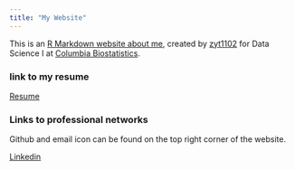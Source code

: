 ```yaml
---
title: "My Website"
---
```


This is an [R Markdown website about me](about.html), created by [zyt1102](http://jeffgoldsmith.com) for Data Science I at [Columbia Biostatistics](https://www.mailman.columbia.edu/become-student/departments/biostatistics).


### link to my resume

[Resume](about.html)

### Links to professional networks

Github and email icon can be found on the top right corner of the website.

[Linkedin](https://www.linkedin.com/in/yushan-wang-237a821b9/)